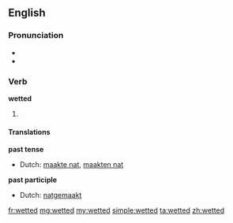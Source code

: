 ==English==

===Pronunciation===
* {{IPA|/ˈwɛtəd/}}
* {{homophones|whetted}}

===Verb===
'''wetted'''

# {{past of|wet}}

====Translations====
'''past tense'''
* Dutch: [[maakte nat]], [[maakten nat]]
'''past participle'''
* Dutch: [[natgemaakt]]

[[fr:wetted]]
[[mg:wetted]]
[[my:wetted]]
[[simple:wetted]]
[[ta:wetted]]
[[zh:wetted]]